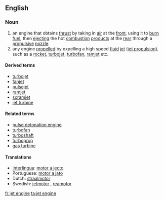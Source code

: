 ==English==

===Noun===
{{wikipedia}}
{{en-noun|sg=[[jet]] [[engine]]}}

# an engine that obtains [[thrust]] by taking in [[air]] at the [[front]], using it to [[burn]] [[fuel]], then [[ejecting]] the hot [[combustion]] [[product]]s at the [[rear]] through a [[propulsive]] [[nozzle]]
# any engine [[propel]]led by expelling a high speed [[fluid]] [[jet]] ([[jet propulsion]]), such as a [[rocket]], [[turbojet]], [[turbofan]], [[ramjet]] etc.

====Derived terms====
* [[turbojet]]
* [[fanjet]]
* [[pulsejet]]
* [[ramjet]]
* [[scramjet]]
* [[jet turbine]]

====Related terms====
* [[pulse detonation engine]]
* [[turbofan]]
* [[turboshaft]]
* [[turboprop]]
* [[gas turbine]]

====Translations====
*[[Interlingua]]: [[motor a jecto]]
*Portuguese: [[motor a jato]] {{m}}
*Dutch: [[straalmotor]] {{m}}
*Swedish: [[jetmotor]] {{c}}, [[reamotor]] {{c}}

[[fr:jet engine]]
[[ta:jet engine]]